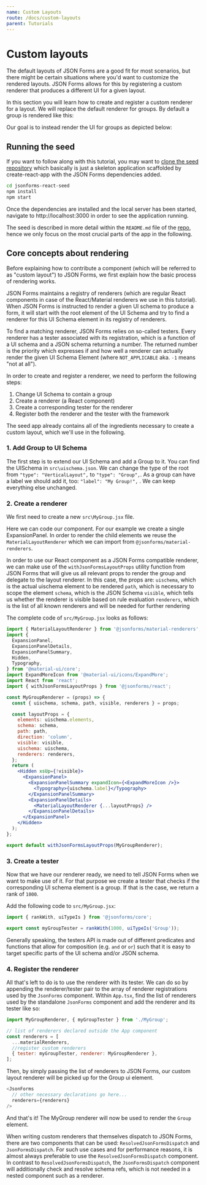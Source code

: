 ```yaml
---
name: Custom Layouts
route: /docs/custom-layouts
parent: Tutorials
---
```



# Custom layouts

The default layouts of JSON Forms are a good fit for most scenarios,
but there might be certain situations where you'd want to customize the rendered layouts.
JSON Forms allows for this by registering a custom renderer that produces a different UI
for a given layout.

In this section you will learn how to create and register a custom renderer for a layout.
We will replace the default renderer for groups. By default a group is rendered like this:

<Default />

Our goal is to instead render the UI for groups as depicted below:

<WithCustomRenderer />

## Running the seed

If you want to follow along with this tutorial, you may want to [clone the seed repository](https://github.com/eclipsesource/jsonforms-react-seed)
which basically is just a skeleton application scaffolded by create-react-app with the JSON Forms dependencies added.

```bash
cd jsonforms-react-seed
npm install
npm start
```

Once the dependencies are installed and the local server has been started,
navigate to http://localhost:3000 in order to see the application running.

The seed is described in more detail within the `README.md` file of
the [repo](https://github.com/eclipsesource/jsonforms-react-seed), hence we
only focus on the most crucial parts of the app in the following.

## Core concepts about rendering

Before explaining how to contribute a component (which will be referred to as "custom layout") to JSON Forms,
we first explain how the basic process of rendering works.

JSON Forms maintains a registry of renderers (which are regular React components in case of the React/Material renderers we use in this tutorial).
When JSON Forms is instructed to render a given UI schema to produce a form, it will start with the root element of the UI Schema and try to
find a renderer for this UI Schema element in its registry of renderers.

To find a matching renderer, JSON Forms relies on so-called testers.
Every renderer has a tester associated with its registration, which is a function of a UI schema and a
JSON schema returning a number.
The returned number is the priority which expresses if and how well a renderer can actually render the
given UI Schema Element (where `NOT_APPLICABLE` aka. `-1` means "not at all").

In order to create and register a renderer, we need to perform the following steps:

1. Change UI Schema to contain a group
2. Create a renderer (a React component)
3. Create a corresponding tester for the renderer
4. Register both the renderer and the tester with the framework

The seed app already contains all of the ingredients necessary to create a custom layout,
which we'll use in the following.

### 1. Add Group to UI Schema

The first step is to extend our UI Schema and add a Group to it.
You can find the UISchema in `src\uischema.json`.
We can change the type of the root from `"type": "VerticalLayout",` to `"type": "Group",`.
As a group can have a label we should add it, too: `"label": "My Group!",` .
We can keep everything else unchanged.

### 2. Create a renderer

We first need to create a new `src\MyGroup.jsx` file.

Here we can code our component. For our example we create a single ExpansionPanel.
In order to render the child elements we reuse the `MaterialLayoutRenderer` which we can import from `@jsonforms/material-renderers`.

In order to use our React component as a JSON Forms compatible renderer, we can make use of the `withJsonFormsLayoutProps` utility function
from JSON Forms that will give us all relevant props to render the group and delegate to the layout renderer.
In this case, the props are:
`uischema`, which is the actual uischema element to be rendered
`path`, which is necessary to scope the element
`schema`, which is the JSON Schema
`visible`, which tells us whether the renderer is visible based on rule evaluation
`renderers`, which is the list of all known renderers and will be needed for further rendering

The complete code of `src/MyGroup.jsx` looks as follows:

```jsx
import { MaterialLayoutRenderer } from '@jsonforms/material-renderers';
import {
  ExpansionPanel,
  ExpansionPanelDetails,
  ExpansionPanelSummary,
  Hidden,
  Typography,
} from '@material-ui/core';
import ExpandMoreIcon from '@material-ui/icons/ExpandMore';
import React from 'react';
import { withJsonFormsLayoutProps } from '@jsonforms/react';

const MyGroupRenderer = (props) => {
  const { uischema, schema, path, visible, renderers } = props;

  const layoutProps = {
    elements: uischema.elements,
    schema: schema,
    path: path,
    direction: 'column',
    visible: visible,
    uischema: uischema,
    renderers: renderers,
  };
  return (
    <Hidden xsUp={!visible}>
      <ExpansionPanel>
        <ExpansionPanelSummary expandIcon={<ExpandMoreIcon />}>
          <Typography>{uischema.label}</Typography>
        </ExpansionPanelSummary>
        <ExpansionPanelDetails>
          <MaterialLayoutRenderer {...layoutProps} />
        </ExpansionPanelDetails>
      </ExpansionPanel>
    </Hidden>
  );
};

export default withJsonFormsLayoutProps(MyGroupRenderer);
```

### 3. Create a tester

Now that we have our renderer ready, we need to tell JSON Forms when we want to make use of it.
For that purpose we create a tester that checks if the corresponding UI schema element is a group.
If that is the case, we return a rank of `1000`.

Add the following code to `src/MyGroup.jsx`:

```javascript
import { rankWith, uiTypeIs } from '@jsonforms/core';

export const myGroupTester = rankWith(1000, uiTypeIs('Group'));
```

Generally speaking, the testers API is made out of different predicates and functions that allow
for composition (e.g. `and` or `or`) such that it is easy to target specific parts
of the UI schema and/or JSON schema.

### 4. Register the renderer

All that's left to do is to use the renderer with its tester. We can do so by appending
the renderer/tester pair to the array of renderer registrations used by the `JsonForms` component.
Within `App.tsx`, find the list of renderers used by the standalone `JsonForms` component and add the renderer and its tester like so:

```javascript
import MyGroupRenderer, { myGroupTester } from './MyGroup';

// list of renderers declared outside the App component
const renderers = [
  ...materialRenderers,
  //register custom renderers
  { tester: myGroupTester, renderer: MyGroupRenderer },
];
```

Then, by simply passing the list of renderers to JSON Forms, our custom layout renderer will be picked up for the Group ui element.

```javascript
<JsonForms
  // other necessary declarations go here...
  renderers={renderers}
/>
```

And that's it! The MyGroup renderer will now be used to render the `Group` element.

When writing custom renderers that themselves dispatch to JSON Forms, there are two components that can be used: `ResolvedJsonFormsDispatch` and `JsonFormsDispatch`.
For such use cases and for performance reasons, it is almost always preferable to use the `ResolvedJsonFormsDispatch` component. In contrast to `ResolvedJsonFormsDispatch`, the `JsonFormsDispatch` component
will additionally check and resolve schema refs, which is not needed in a nested component such as a renderer.
